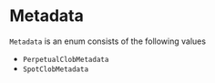 # Metadata

`Metadata` is an enum consists of the following values

- `PerpetualClobMetadata`
- `SpotClobMetadata`